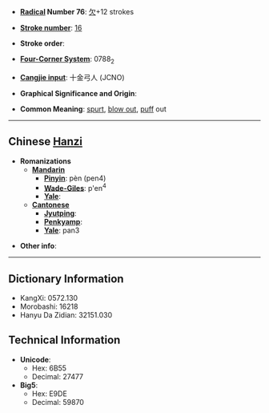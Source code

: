 * '''[[Wiktionary:Chinese radical index| Radical]] Number 76''': [[Wiktionary:Chinese radical index 欠|欠]]+12 strokes

* '''[[Wiktionary:Chinese total strokes index|Stroke number]]''': [[Wiktionary:Chinese total strokes index 16|16]]

* '''Stroke order''': 

* '''[[Wiktionary:Chinese four corner index|Four-Corner System]]''': 0788<sub>2</sub>

* '''[[Wiktionary:Chinese Cangjie index|Cangjie input]]''': 十金弓人 (JCNO)

* '''Graphical Significance and Origin''': 

* '''Common Meaning''': [[spurt]], [[blow out]], [[puff]] out

----

== Chinese [[Hanzi]] ==

* '''Romanizations'''
** '''[[Mandarin]]'''
*** '''[[Pinyin]]''': pèn (pen4)
*** '''[[Wade-Giles]]''': p'en<sup>4</sup>
*** '''[[Yale]]''': 
** '''[[Cantonese]]'''
*** '''[[Jyutping]]''':
*** '''[[Penkyamp]]''': 
*** '''[[Yale]]''': pan3

* '''Other info''': 

----

== Dictionary Information ==

* KangXi: 0572.130
* Morobashi: 16218
* Hanyu Da Zidian: 32151.030

== Technical Information ==

* '''Unicode''':
** Hex: 6B55
** Decimal: 27477
* '''Big5''':
** Hex: E9DE
** Decimal: 59870